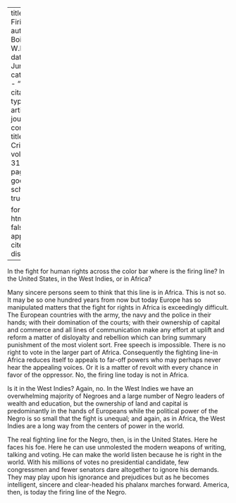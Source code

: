 
---
title: 'The Firing Line'
author: Du Bois, W.E.B.
date: Jun. 1925
categories: 
  - ""
citation: 
  type: article-journal
  container-title: The Crisis
  volume: 31
  issue: 2
  page: 62
google-scholar: true

format:
  html:
    toc: false
    appendix-cite-as: display
---


In the fight for human rights across the color bar where is the firing line? In the United States, in the West Indies, or in Africa?

Many sincere persons seem to think that this line is in Africa. This is not so. It may be so one hundred years from now but today Europe has so manipulated matters that the fight for rights in Africa is exceedingly difficult. The European countries with the army, the navy and the police in their hands; with their domination of the courts; with their ownership of capital and commerce and all lines of communication make any effort at uplift and reform a matter of disloyalty and rebellion which can bring summary punishment of the most violent sort. Free speech is impossible. There is no right to vote in the larger part of Africa. Consequently the fighting line-in Africa reduces itself to appeals to far-off powers who may perhaps never hear the appealing voices. Or it is a matter of revolt with every chance in favor of the oppressor. No, the firing line today is not in Africa.

Is it in the West Indies? Again, no. In the West Indies we have an overwhelming majority of Negroes and a large number of Negro leaders of wealth and education, but the ownership of land and capital is predominantly in the hands of Europeans while the political power of the Negro is so small that the fight is unequal; and again, as in Africa, the West Indies are a long way from the centers of power in the world.

The real fighting line for the Negro, then, is in the United States. Here he faces his foe. Here he can use unmolested the modern weapons of writing, talking and voting. He can make the world listen because he is right in the world. With his millions of votes no presidential candidate, few congressmen and fewer senators dare altogether to ignore his demands. They may play upon his ignorance and prejudices but as he becomes intelligent, sincere and clear-headed his phalanx marches forward. America, then, is today the firing line of the Negro.

